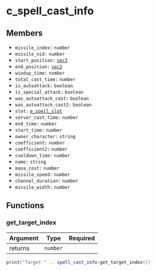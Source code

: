 # c_spell_cast_info

## Members

- `missile_index:` `number`
- `missile_nid:` `number`
- `start_position:` [`vec3`](/structs/vec3)
- `end_position:` [`vec3`](/structs/vec3)
- `windup_time:` `number`
- `total_cast_time:` `number`
- `is_autoattack:` `boolean`
- `is_special_attack:` `boolean`
- `was_autoattack_cast:` `boolean`
- `was_autoattack_cast2:` `boolean`
- `slot:` [`e_spell_slot`](/enums/e_spell_slot)
- `server_cast_time:` `number`
- `end_time:` `number`
- `start_time:` `number`
- `owner_character:` `string`
- `coefficient:` `number`
- `coefficient2:` `number`
- `cooldown_time:` `number`
- `name:` `string`
- `mana_cost:` `number`
- `missile_speed:` `number`
- `channel_duration:` `number`
- `missile_width:` `number`

## Functions

### get_target_index

| Argument | Type     | Required |
| -------- | -------- | -------- |
| returns  | `number` |          |

```lua
print("Target " .. spell_cast_info:get_target_index())
```
